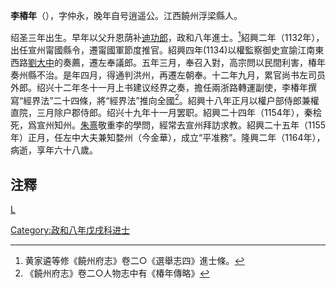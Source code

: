 '''李椿年'''（{{bd|1096年||1164年|}}），字仲永，晚年自号逍遥公。江西饒州浮梁縣人。

绍圣三年出生。早年以父升恩荫补[[迪功郎|迪功郎]]，政和八年進士。<ref>黄家遴等修《饒州府志》卷二○《選舉志四》進士條。</ref>紹興二年（1132年），出任宣州甯國縣令，遷甯國軍節度推官。紹興四年(1134)以權監察御史宣諭江南東西路[[劉大中|劉大中]]的奏薦，遷左奉議郎。五年三月，奉召入對，高宗問以民間利害，椿年奏州縣不治。是年四月，得通判洪州，再遷左朝奉。十二年九月，累官尚书左司员外郎。绍兴十二年冬十一月上书建议经界之奏，擔任兩浙路轉運副使，李椿年撰寫“經界法”二十四條，將“經界法”推向全國<ref>《饒州府志》卷二○人物志中有《椿年傳略》</ref>。紹興十八年正月以權户部侍郎兼權直院，三月除户郡侍郎。绍兴十九年十一月罢职。紹興二十四年（1154年），秦桧死，爲宣州知州。[[朱熹|朱熹]]敬重李的學問，經常去宣州拜訪求教。紹興二十五年（1155年）正月，任左中大夫兼知婺州（今金華），成立“平准務”。隆興二年（1164年），病逝，享年六十八歲。

== 注釋 ==
{{reflist}}
[[category:宋朝政治人物|L]]
[[Category:政和八年戊戌科进士|Category:政和八年戊戌科进士]]